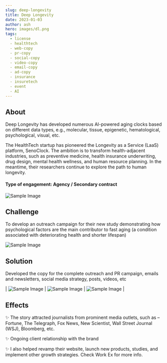 ```yaml
---
slug: deep-longevity 
title: Deep Longevity 
date: 2023-01-03
author: ash
hero: images/dl.png
tags:
  - license 
  - healthtech
  - web-copy
  - pr-copy
  - social-copy
  - video-copy
  - email-copy
  - ad-copy 
  - insurance
  - insuretech 
  - event 
  - AI 
---
```



## About


Deep Longevity has developed numerous AI-powered aging clocks based on different data types, e.g., molecular, tissue, epigenetic, hematological, psychological, visual, etc. 


The HealthTech startup has pioneered the Longevity as a Service (LaaS) platform, SenoClock. The ambition is to transform health-adjacent industries, such as preventive medicine, health insurance underwriting, drug design, mental health wellness, and human resource planning. In the meantime, their researchers continue to explore the path to human longevity. 



#### Type of engagement: Agency / Secondary contract 


![Sample Image](/images/600x300.png)


## Challenge 


To develop an outreach campaign for their new study demonstrating how psychological factors are the main contributor to fast aging (a condition associated with deteriorating health and shorter lifespan)  



![Sample Image](/images/600x300.png)


## Solution  


Developed the copy for the complete outreach and PR campaign, emails and newsletters, social media strategy, posts, videos, etc



| ![Sample Image](/images/600x300.png) | ![Sample Image](/images/600x300.png) | ![Sample Image](/images/600x300.png) |

## Effects 


✨ The story attracted journalists from prominent media outlets, such as – Fortune, The Telegraph, Fox News, New Scientist, Wall Street Journal (WSJ), Bloomberg, etc.

✨ Ongoing client relationship with the brand

✨ I also helped revamp their website, launch new products, studies, and implement other growth strategies. Check Work Ex for more info. 

